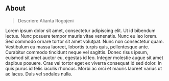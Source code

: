 ## About

> Descriere Alianta Rogojeni

Lorem ipsum dolor sit amet, consectetur adipiscing elit. Ut id bibendum lectus. Nunc posuere tempor mauris vitae venenatis. Nunc eu leo lorem. Sed commodo ornare tortor sit amet volutpat. Nunc non consectetur quam. Vestibulum eu massa laoreet, lobortis turpis quis, pellentesque ante. Curabitur commodo tincidunt neque vel sagittis. Donec risus ipsum, euismod sit amet auctor eu, egestas id leo. Integer molestie augue sit amet dapibus posuere. Cras vel tortor eget ex viverra consequat id sed dolor. In quis purus id felis iaculis rhoncus. Morbi ac orci et mauris laoreet varius ut ac lacus. Duis vel sodales nulla.
